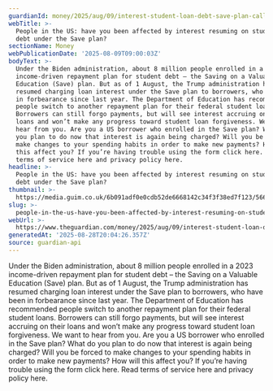 ```yaml
---
guardianId: money/2025/aug/09/interest-student-loan-debt-save-plan-callout
webTitle: >-
  People in the US: have you been affected by interest resuming on student loan
  debt under the Save plan?
sectionName: Money
webPublicationDate: '2025-08-09T09:00:03Z'
bodyText: >-
  Under the Biden administration, about 8 million people enrolled in a 2023
  income-driven repayment plan for student debt – the Saving on a Valuable
  Education (Save) plan. But as of 1 August, the Trump administration has
  resumed charging loan interest under the Save plan to borrowers, who have been
  in forbearance since last year. The Department of Education has recommended
  people switch to another repayment plan for their federal student loans.
  Borrowers can still forgo payments, but will see interest accruing on their
  loans and won’t make any progress toward student loan forgiveness. We want to
  hear from you. Are you a US borrower who enrolled in the Save plan? What do
  you plan to do now that interest is again being charged? Will you be forced to
  make changes to your spending habits in order to make new payments? How will
  this affect you? If you’re having trouble using the form click here. Read
  terms of service here and privacy policy here.
headline: >-
  People in the US: have you been affected by interest resuming on student loan
  debt under the Save plan?
thumbnail: >-
  https://media.guim.co.uk/6b091adf0e0cdb52de6668142c34f3f38ed7f123/566_0_5000_4000/500.jpg
slug: >-
  people-in-the-us-have-you-been-affected-by-interest-resuming-on-student-loan-debt-under-the-save-plan
webUrl: >-
  https://www.theguardian.com/money/2025/aug/09/interest-student-loan-debt-save-plan-callout
generatedAt: '2025-08-28T20:04:26.357Z'
source: guardian-api
---
```

Under the Biden administration, about 8 million people enrolled in a 2023 income-driven repayment plan for student debt – the Saving on a Valuable Education (Save) plan. But as of 1 August, the Trump administration has resumed charging loan interest under the Save plan to borrowers, who have been in forbearance since last year. The Department of Education has recommended people switch to another repayment plan for their federal student loans. Borrowers can still forgo payments, but will see interest accruing on their loans and won’t make any progress toward student loan forgiveness. We want to hear from you. Are you a US borrower who enrolled in the Save plan? What do you plan to do now that interest is again being charged? Will you be forced to make changes to your spending habits in order to make new payments? How will this affect you? If you’re having trouble using the form click here. Read terms of service here and privacy policy here.
